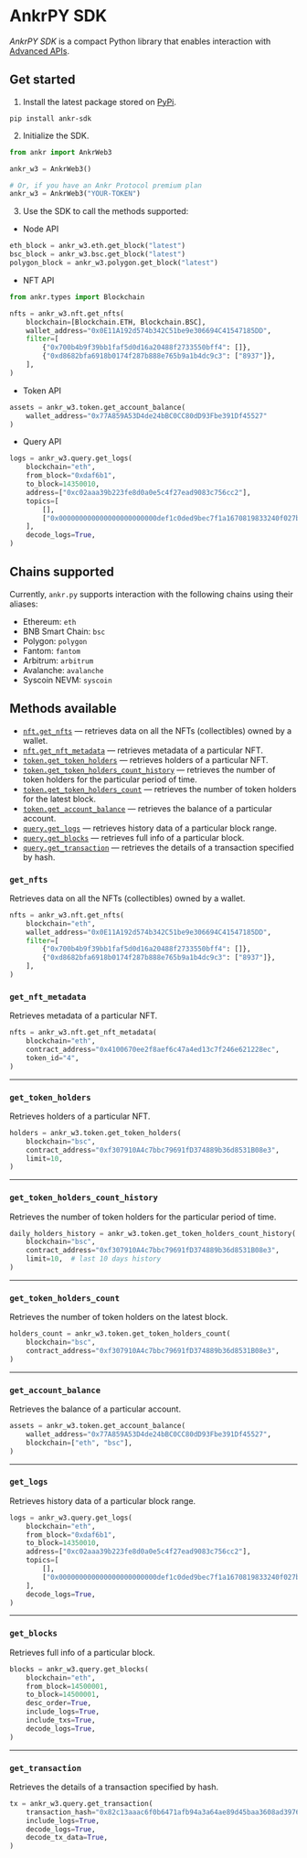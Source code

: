 # AnkrPY SDK

_AnkrPY SDK_ is a compact Python library that enables interaction with [Advanced APIs](/advanced-api/overview/).

## Get started

1. Install the latest package stored on [PyPi](https://pypi.org/project/ankr-sdk/).

```shell
pip install ankr-sdk
```

2. Initialize the SDK.

```python
from ankr import AnkrWeb3

ankr_w3 = AnkrWeb3()

# Or, if you have an Ankr Protocol premium plan
ankr_w3 = AnkrWeb3("YOUR-TOKEN")
   ```

3. Use the SDK to call the methods supported:

  * Node API

```python
eth_block = ankr_w3.eth.get_block("latest")
bsc_block = ankr_w3.bsc.get_block("latest")
polygon_block = ankr_w3.polygon.get_block("latest")
```
  * NFT API

```python
from ankr.types import Blockchain

nfts = ankr_w3.nft.get_nfts(
    blockchain=[Blockchain.ETH, Blockchain.BSC],
    wallet_address="0x0E11A192d574b342C51be9e306694C41547185DD",
    filter=[
        {"0x700b4b9f39bb1faf5d0d16a20488f2733550bff4": []},
        {"0xd8682bfa6918b0174f287b888e765b9a1b4dc9c3": ["8937"]},
    ],
)
```

  * Token API

```python
assets = ankr_w3.token.get_account_balance(
    wallet_address="0x77A859A53D4de24bBC0CC80dD93Fbe391Df45527"
)
```

  * Query API

```python
logs = ankr_w3.query.get_logs(
    blockchain="eth",
    from_block="0xdaf6b1",
    to_block=14350010,
    address=["0xc02aaa39b223fe8d0a0e5c4f27ead9083c756cc2"],
    topics=[
        [],
        ["0x000000000000000000000000def1c0ded9bec7f1a1670819833240f027b25eff"],
    ],
    decode_logs=True,
)
```

## Chains supported

Currently, `ankr.py` supports interaction with the following chains using their aliases:

  * Ethereum: `eth`
  * BNB Smart Chain: `bsc`
  * Polygon: `polygon`
  * Fantom: `fantom`
  * Arbitrum: `arbitrum`
  * Avalanche: `avalanche`
  * Syscoin NEVM: `syscoin`

## Methods available

  * [`nft.get_nfts`](/advanced-api/python-sdk/#get_nfts) — retrieves data on all the NFTs (collectibles) owned by a wallet.
  * [`nft.get_nft_metadata`](/advanced-api/python-sdk/#get_nft_metadata) — retrieves metadata of a particular NFT.
  * [`token.get_token_holders`](/advanced-api/python-sdk/#get_token_holders) — retrieves holders of a particular NFT.
  * [`token.get_token_holders_count_history`](/advanced-api/python-sdk/#get_token_holders_count_history) — retrieves the number of token holders for the particular period of time.
  * [`token.get_token_holders_count`](/advanced-api/python-sdk/#get_token_holders_count) — retrieves the number of token holders for the latest block.
  * [`token.get_account_balance`](/advanced-api/python-sdk/#get_account_balance) — retrieves the balance of a particular account.
  * [`query.get_logs`](/advanced-api/python-sdk/#get_logs) — retrieves history data of a particular block range.
  * [`query.get_blocks`](/advanced-api/python-sdk/#get_blocks) — retrieves full info of a particular block.
  * [`query.get_transaction`](/advanced-api/python-sdk/#get_transaction) — retrieves the details of a transaction specified by hash.

### `get_nfts`

Retrieves data on all the NFTs (collectibles) owned by a wallet.

```python
nfts = ankr_w3.nft.get_nfts(
    blockchain="eth",
    wallet_address="0x0E11A192d574b342C51be9e306694C41547185DD",
    filter=[
        {"0x700b4b9f39bb1faf5d0d16a20488f2733550bff4": []},
        {"0xd8682bfa6918b0174f287b888e765b9a1b4dc9c3": ["8937"]},
    ],
)
```

### `get_nft_metadata`

Retrieves metadata of a particular NFT.

```python
nfts = ankr_w3.nft.get_nft_metadata(
    blockchain="eth",
    contract_address="0x4100670ee2f8aef6c47a4ed13c7f246e621228ec",
    token_id="4",
)
```

---

### `get_token_holders`

Retrieves holders of a particular NFT.

```python
holders = ankr_w3.token.get_token_holders(
    blockchain="bsc",
    contract_address="0xf307910A4c7bbc79691fD374889b36d8531B08e3",
    limit=10,
)
```

---

### `get_token_holders_count_history`

Retrieves the number of token holders for the particular period of time.

```python
daily_holders_history = ankr_w3.token.get_token_holders_count_history(
    blockchain="bsc",
    contract_address="0xf307910A4c7bbc79691fD374889b36d8531B08e3",
    limit=10,  # last 10 days history
)
```

---

### `get_token_holders_count`

Retrieves the number of token holders on the latest block.

```python
holders_count = ankr_w3.token.get_token_holders_count(
    blockchain="bsc",
    contract_address="0xf307910A4c7bbc79691fD374889b36d8531B08e3",
)
```

---

### `get_account_balance`

Retrieves the balance of a particular account.

```python
assets = ankr_w3.token.get_account_balance(
    wallet_address="0x77A859A53D4de24bBC0CC80dD93Fbe391Df45527",
    blockchain=["eth", "bsc"],
)
```

---

### `get_logs`

Retrieves history data of a particular block range.

```python
logs = ankr_w3.query.get_logs(
    blockchain="eth",
    from_block="0xdaf6b1",
    to_block=14350010,
    address=["0xc02aaa39b223fe8d0a0e5c4f27ead9083c756cc2"],
    topics=[
        [],
        ["0x000000000000000000000000def1c0ded9bec7f1a1670819833240f027b25eff"],
    ],
    decode_logs=True,
)
```

---

### `get_blocks`

Retrieves full info of a particular block.

```python
blocks = ankr_w3.query.get_blocks(
    blockchain="eth",
    from_block=14500001,
    to_block=14500001,
    desc_order=True,
    include_logs=True,
    include_txs=True,
    decode_logs=True,
)
```

---

### `get_transaction`

Retrieves the details of a transaction specified by hash.

```python
tx = ankr_w3.query.get_transaction(
    transaction_hash="0x82c13aaac6f0b6471afb94a3a64ae89d45baa3608ad397621dbb0d847f51196f",
    include_logs=True,
    decode_logs=True,
    decode_tx_data=True,
)
```
